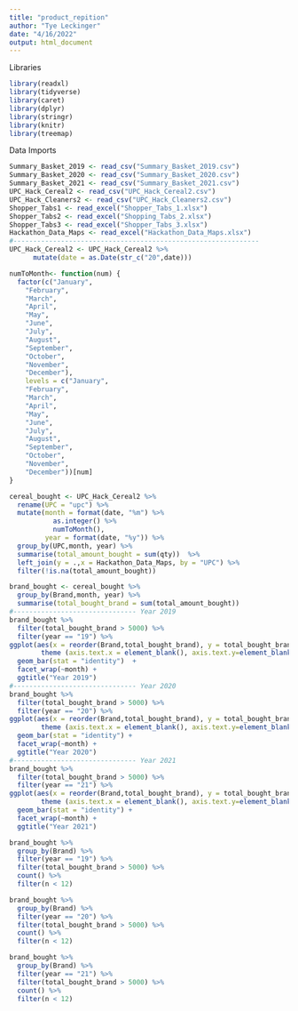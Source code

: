 ```yaml
---
title: "product_repition"
author: "Tye Leckinger"
date: "4/16/2022"
output: html_document
---
```

Libraries
```r
library(readxl)
library(tidyverse)
library(caret)
library(dplyr)
library(stringr)
library(knitr)
library(treemap)
```
Data Imports
```r
Summary_Basket_2019 <- read_csv("Summary_Basket_2019.csv")
Summary_Basket_2020 <- read_csv("Summary_Basket_2020.csv")
Summary_Basket_2021 <- read_csv("Summary_Basket_2021.csv")
UPC_Hack_Cereal2 <- read_csv("UPC_Hack_Cereal2.csv")
UPC_Hack_Cleaners2 <- read_csv("UPC_Hack_Cleaners2.csv")
Shopper_Tabs1 <- read_excel("Shopper_Tabs_1.xlsx")
Shopper_Tabs2 <- read_excel("Shopping_Tabs_2.xlsx")
Shopper_Tabs3 <- read_excel("Shopper_Tabs_3.xlsx")
Hackathon_Data_Maps <- read_excel("Hackathon_Data_Maps.xlsx")
#--------------------------------------------------------------
UPC_Hack_Cereal2 <- UPC_Hack_Cereal2 %>% 
      mutate(date = as.Date(str_c("20",date)))

```


```r
numToMonth<- function(num) {
  factor(c("January", 
    "February",
    "March",
    "April",
    "May",
    "June",
    "July",
    "August",
    "September",
    "October",
    "November",
    "December"),
    levels = c("January", 
    "February",
    "March",
    "April",
    "May",
    "June",
    "July",
    "August",
    "September",
    "October",
    "November",
    "December"))[num]
}
```




```r
cereal_bought <- UPC_Hack_Cereal2 %>%
  rename(UPC = "upc") %>%
  mutate(month = format(date, "%m") %>% 
           as.integer() %>% 
           numToMonth(), 
         year = format(date, "%y")) %>%
  group_by(UPC,month, year) %>%
  summarise(total_amount_bought = sum(qty))  %>%
  left_join(y = .,x = Hackathon_Data_Maps, by = "UPC") %>%
  filter(!is.na(total_amount_bought))

```

```r
brand_bought <- cereal_bought %>%
  group_by(Brand,month, year) %>%
  summarise(total_bought_brand = sum(total_amount_bought))
#------------------------------- Year 2019
brand_bought %>% 
  filter(total_bought_brand > 5000) %>%
  filter(year == "19") %>%
ggplot(aes(x = reorder(Brand,total_bought_brand), y = total_bought_brand, fill = Brand)) + 
        theme (axis.text.x = element_blank(), axis.text.y=element_blank(), axis.ticks.x=element_blank(), legend.position="bottom") +
  geom_bar(stat = "identity")  + 
  facet_wrap(~month) +
  ggtitle("Year 2019")
#------------------------------- Year 2020
brand_bought %>% 
  filter(total_bought_brand > 5000) %>%
  filter(year == "20") %>%
ggplot(aes(x = reorder(Brand,total_bought_brand), y = total_bought_brand, fill = Brand)) + 
        theme (axis.text.x = element_blank(), axis.text.y=element_blank(), axis.ticks.x=element_blank(), legend.position="bottom") +
  geom_bar(stat = "identity") + 
  facet_wrap(~month) +
  ggtitle("Year 2020")
#------------------------------- Year 2021
brand_bought %>% 
  filter(total_bought_brand > 5000) %>%
  filter(year == "21") %>%
ggplot(aes(x = reorder(Brand,total_bought_brand), y = total_bought_brand, fill = Brand)) + 
        theme (axis.text.x = element_blank(), axis.text.y=element_blank(), axis.ticks.x=element_blank(), legend.position="bottom") +
  geom_bar(stat = "identity") + 
  facet_wrap(~month) +
  ggtitle("Year 2021")
```
```r
brand_bought %>%
  group_by(Brand) %>%
  filter(year == "19") %>%
  filter(total_bought_brand > 5000) %>%
  count() %>%
  filter(n < 12)

brand_bought %>%
  group_by(Brand) %>%
  filter(year == "20") %>%
  filter(total_bought_brand > 5000) %>%
  count() %>%
  filter(n < 12)

brand_bought %>%
  group_by(Brand) %>%
  filter(year == "21") %>%
  filter(total_bought_brand > 5000) %>%
  count() %>%
  filter(n < 12)
```


